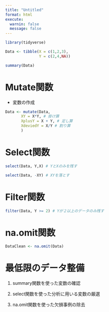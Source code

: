 ```yaml
---
title: "Untitled"
format: html
execute: 
  warnin: false
  message: false
---
```


```r
library(tidyverse)

Data <- tibble(X = c(1,2,3),
               Y = c(2,4,NA))

summary(Data)
```

# Mutate関数

- 変数の作成

```r
Data <- mutate(Data, 
       XY = X*Y, # 掛け算
       XplusY = X + Y, # 足し算
       XdeviedY = X/Y # 割り算
       )
```

# Select関数

```r
select(Data, Y,X) # YとXのみを残す

select(Data, -XY) # XYを落とす
```

# Filter関数

```r
filter(Data, Y >= 2) # Yが２以上のデータのみ残す
```

# na.omit関数

```r
DataClean <- na.omit(Data)
```

# 最低限のデータ整備

1. summary関数を使った変数の確認

2. select関数を使った分析に用いる変数の厳選

3. na.omit関数を使った欠損事例の除去








